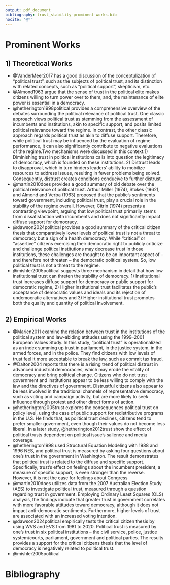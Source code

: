 ```yaml
---
output: pdf_document
bibliography: trust_stability-prominent-works.bib
nocite: '@*'
---
```


```{=tex}
\pagenumbering{arabic}
\setcounter{page}{4}
\renewcommand*{\thepage}{A\arabic{page}}
```

# Prominent Works
## 1) Theoretical Works
- @VanderMeer2017 has a good discussion of the conceptulization of "political trust", such as the subjects of political trust, and its distinction with related concepts, such as "political support", skepticism, etc.
- @Almond1963 argue that the sense of trust in the political elite makes citizens willing to turn power over to them, and, the maintenance of elite power is essential in a democracy.
- @hetherington1998political provides a comprehensive overview of the debates surrounding the political relevance of political trust. One classic approach views political trust as stemming from the assessment of incumbents and institutions, akin to specific support, and posits limited political relevance toward the regime. In contrast, the other classic approach regards political trust as akin to diffuse support. Therefore, while political trust may be influenced by the evaluation of regime performance, it can also significantly contribute to negative evaluations of the regime.Two mechanisms were discussed in this context:1) Diminishing trust in political institutions calls into question the legitimacy of democracy, which is founded on these institutions. 2) Distrust leads to disapproval, which in turn hinders leaders' ability to mobilize resources to address issues, resulting in fewer problems being solved. Consequently, distrust creates conditions conducive to further distrust.
- @martin2010does provides a good summary of old debate over the political relevance of political trust. Arthur Miller (1974), Stokes (1962), and Almond and Verba (1963) proposed that the public's sentiments toward government, including political trust, play a crucial role in the stability of the regime overall. However, Citrin (1974) presents a contrasting viewpoint, arguing that low political trust primarily stems from dissatisfaction with incumbents and does not significantly impact diffuse support for democracy.
- @dawson2024political provides a good summary of the critical citizen thesis that comparatively lower levels of political trust is not a threat to democracy but a sign of a health democracy. While “critical” or “assertive” citizens exercising their democratic right to publicly criticize and challenge political institutions may decrease trust in those institutions, these challenges are thought to be an important aspect of – and therefore not threaten – the democratic political system. So, low political trust is not a threat to the regime.
- @mishler2005political suggests three mechanism in detail that how low institutional trust can threten the stability of democracy. 1) Institutional trust increases diffuse support for democracy or public support for democratic regime, 2) Higher institutional trust facilitates the public’s acceptance of democratic values and ideals and its rejection of undemocratic alternatives and 3) Higher institutional trust promotes both the quality and quantity of political involvement. 


## 2) Empirical Works
- @Marien2011 examine the relation between trust in the institutions of the political system and law-abiding attitudes using the 1999–2001 European Values Study. In this study, "political trust" is operationalized as an index summing up trust in parliament, in the justice system, in the armed forces, and in the police. They find citizens with low levels of trust feel it more acceptable to break the law, such as commit tax fraud.
- @Dalton2004 reports that there is a rising trend of political distrust in advanced industrial democracies, which may erode the vitality of democracy and bring political change. Citizens who do not trust government and institutions appear to be less willing to comply with the law and the directives of government. Distrustful citizens also appear to be less involved in the traditional channels of representative democracy, such as voting and campaign activity, but are more likely to seek influence through protest and other direct forms of action.
- @hetherington2005trust explores the consequences political trust on policy level, using the case of public support for redistributive programs in the U.S. He finds that, as political trust declines, citizens tend to prefer smaller government, even though their values do not become less liberal. In a later study, @hetherington2012trust show the effect of political trusts dependent on political issue's salience and media coverage.
- @hetherington1998 used Structural Equation Modeling with 1988 and 1996 NES, and political trust is measured by asking four questions about one's trust in the government in Washington. The result demonstrates that political trust is related to the diffuse and specific support. Specifically, trust's effect on feelings about the incumbent president, a measure of specific support, is even stronger than the reverse. However, it is not the case for feelings about Congress
- @martin2010does utilizes data from the 2007 Australian Election Study (AES) to investigate political trust, measured through a question regarding trust in government. Employing Ordinary Least Squares (OLS) analysis, the findings indicate that greater trust in government correlates with more favorable attitudes toward democracy, although it does not impact anti-democratic sentiments. Furthermore, higher levels of trust are associated with an increased voting intention.
- @dawson2024political empirically tests the critical citizen thesis by using WVS and EVS from 1981 to 2020. Political trust is measured by one's trust in six political institutions – the civil service, police, justice system/courts, parliament, government and political parties. The results provides a support for the critical citizens thesis that the level of democracy is negatively related to political trust.
- @mishler2005political


# Bibliography
